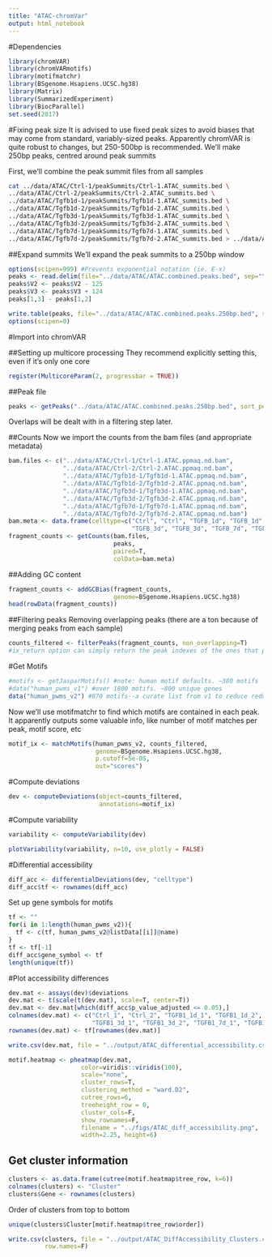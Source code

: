 ```yaml
---
title: "ATAC-chromVar"
output: html_notebook
---
```


#Dependencies
```r
library(chromVAR)
library(chromVARmotifs)
library(motifmatchr)
library(BSgenome.Hsapiens.UCSC.hg38)
library(Matrix)
library(SummarizedExperiment)
library(BiocParallel)
set.seed(2017)
```

#Fixing peak size
It is advised to use fixed peak sizes to avoid biases that may come from standard, variably-sized peaks. Apparently chromVAR is quite robust to changes, but 250-500bp is recommended. We'll make 250bp peaks, centred around peak summits

First, we'll combine the peak summit files from all samples
```bash
cat ../data/ATAC/Ctrl-1/peakSummits/Ctrl-1.ATAC_summits.bed \
../data/ATAC/Ctrl-2/peakSummits/Ctrl-2.ATAC_summits.bed \
../data/ATAC/Tgfb1d-1/peakSummits/Tgfb1d-1.ATAC_summits.bed \
../data/ATAC/Tgfb1d-2/peakSummits/Tgfb1d-2.ATAC_summits.bed \
../data/ATAC/Tgfb3d-1/peakSummits/Tgfb3d-1.ATAC_summits.bed \
../data/ATAC/Tgfb3d-2/peakSummits/Tgfb3d-2.ATAC_summits.bed \
../data/ATAC/Tgfb7d-1/peakSummits/Tgfb7d-1.ATAC_summits.bed \
../data/ATAC/Tgfb7d-2/peakSummits/Tgfb7d-2.ATAC_summits.bed > ../data/ATAC/ATAC.combined.peaks.bed
```

##Expand summits
We'll expand the peak summits to a 250bp window
```r
options(scipen=999) #Prevents exponential notation (ie. E-x)
peaks <- read.delim(file="../data/ATAC/ATAC.combined.peaks.bed", sep="\t", header=F)
peaks$V2 <- peaks$V2 - 125
peaks$V3 <- peaks$V3 + 124
peaks[1,3] - peaks[1,2]
```

```r
write.table(peaks, file="../data/ATAC/ATAC.combined.peaks.250bp.bed", sep="\t", col.names=F, row.names=F, quote=F)
options(scipen=0)
```

#Import into chromVAR

##Setting up multicore processing
They recommend explicitly setting this, even if it's only one core
```r
register(MulticoreParam(2, progressbar = TRUE))
```

##Peak file
```r
peaks <- getPeaks("../data/ATAC/ATAC.combined.peaks.250bp.bed", sort_peaks=T)
```
Overlaps will be dealt with in a filtering step later.

##Counts
Now we import the counts from the bam files (and appropriate metadata)
```r
bam.files <- c("../data/ATAC/Ctrl-1/Ctrl-1.ATAC.ppmaq.nd.bam",
               "../data/ATAC/Ctrl-2/Ctrl-2.ATAC.ppmaq.nd.bam",
               "../data/ATAC/Tgfb1d-1/Tgfb1d-1.ATAC.ppmaq.nd.bam",
               "../data/ATAC/Tgfb1d-2/Tgfb1d-2.ATAC.ppmaq.nd.bam",
               "../data/ATAC/Tgfb3d-1/Tgfb3d-1.ATAC.ppmaq.nd.bam",
               "../data/ATAC/Tgfb3d-2/Tgfb3d-2.ATAC.ppmaq.nd.bam",
               "../data/ATAC/Tgfb7d-1/Tgfb7d-1.ATAC.ppmaq.nd.bam",
               "../data/ATAC/Tgfb7d-2/Tgfb7d-2.ATAC.ppmaq.nd.bam")
bam.meta <- data.frame(celltype=c("Ctrl", "Ctrl", "TGFB_1d", "TGFB_1d",
                                  "TGFB_3d", "TGFB_3d", "TGFB_7d", "TGFB_7d"))
fragment_counts <- getCounts(bam.files,
                             peaks,
                             paired=T,
                             colData=bam.meta)
```

##Adding GC content
```r
fragment_counts <- addGCBias(fragment_counts,
                             genome=BSgenome.Hsapiens.UCSC.hg38)
head(rowData(fragment_counts))
```

##Filtering peaks
Removing overlapping peaks (there are a ton because of merging peaks from each sample)
```r
counts_filtered <- filterPeaks(fragment_counts, non_overlapping=T) 
#ix_return option can simply return the peak indexes of the ones that pass filter
```

#Get Motifs
```r
#motifs <- getJasparMotifs() #note: human motif defaults. ~380 motifs
#data("human_pwms_v1") #over 1800 motifs. ~800 unique genes
data("human_pwms_v2") #870 motifs--a curate list from v1 to reduce redundancy
```

Now we'll use motifmatchr to find which motifs are contained in each peak. It apparently outputs some valuable info, like number of motif matches per peak, motif score, etc

```r
motif_ix <- matchMotifs(human_pwms_v2, counts_filtered,
                        genome=BSgenome.Hsapiens.UCSC.hg38,
                        p.cutoff=5e-05,
                        out="scores")
```


#Compute deviations
```r
dev <- computeDeviations(object=counts_filtered,
                         annotations=motif_ix)
```

#Compute variability
```r
variability <- computeVariability(dev)
```

```r
plotVariability(variability, n=10, use_plotly = FALSE)
```

#Differential accessibility
```r
diff_acc <- differentialDeviations(dev, "celltype")
diff_acc$tf <- rownames(diff_acc)
```

Set up gene symbols for motifs
```r
tf <- ""
for(i in 1:length(human_pwms_v2)){
  tf <- c(tf, human_pwms_v2@listData[[i]]@name)
}
tf <- tf[-1]
diff_acc$gene_symbol <- tf
length(unique(tf))
```

#Plot accessibility differences
```r
dev.mat <- assays(dev)$deviations
dev.mat <- t(scale(t(dev.mat), scale=T, center=T))
dev.mat <- dev.mat[which(diff_acc$p_value_adjusted <= 0.05),]
colnames(dev.mat) <- c("Ctrl_1", "Ctrl_2", "TGFB1_1d_1", "TGFB1_1d_2",
                       "TGFB1_3d_1", "TGFB1_3d_2", "TGFB1_7d_1", "TGFB1_7d_2")
rownames(dev.mat) <- tf[rownames(dev.mat)]

write.csv(dev.mat, file = "../output/ATAC_differential_accessibility.csv")

motif.heatmap <- pheatmap(dev.mat,
                    color=viridis::viridis(100),
                    scale="none",
                    cluster_rows=T,
                    clustering_method = "ward.D2",
                    cutree_rows=6,
                    treeheight_row = 0,
                    cluster_cols=F,
                    show_rownames=F,
                    filename = "../figs/ATAC_diff_accessibility.png",
                    width=2.25, height=6)
```

## Get cluster information
```r
clusters <- as.data.frame(cutree(motif.heatmap$tree_row, k=6))
colnames(clusters) <- "Cluster"
clusters$Gene <- rownames(clusters)
```

Order of clusters from top to bottom
```r
unique(clusters$Cluster[motif.heatmap$tree_row$order])
```


```r
write.csv(clusters, file = "../output/ATAC_DiffAccessibility_Clusters.csv",
          row.names=F)
```




